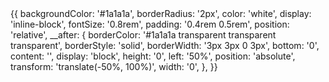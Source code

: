 <StylePatch>
  <span>
    {{
      backgroundColor: '#1a1a1a',
      borderRadius: '2px',
      color: 'white',
      display: 'inline-block',
      fontSize: '0.8rem',
      padding: '0.4rem 0.5rem',
      position: 'relative',
      __after: {
        borderColor: '#1a1a1a transparent transparent transparent',
        borderStyle: 'solid',
        borderWidth: '3px 3px 0 3px',
        bottom: '0',
        content: '',
        display: 'block',
        height: '0',
        left: '50%',
        position: 'absolute',
        transform: 'translate(-50%, 100%)',
        width: '0',
      },
    }}
  </span>
</StylePatch>
